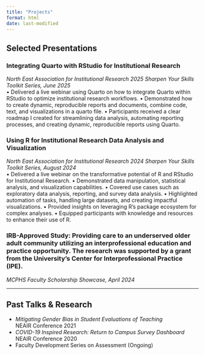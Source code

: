 ```yaml
---
title: "Projects"
format: html
date: last-modified
---
```


## Selected Presentations

### **Integrating Quarto with RStudio for Institutional Research**  
_North East Association for Institutional Research 2025 Sharpen Your Skills Toolkit Series, June 2025_  
• Delivered a live webinar using Quarto on how to integrate Quarto within RStudio to optimize institutional research workflows.
• Demonstrated how to create dynamic, reproducible reports and documents, combine code, text, and visualizations in a quarto file.
• Participants received a clear roadmap I created for streamlining data analysis, automating reporting processes, and creating dynamic, reproducible reports using Quarto.

### **Using R for Institutional Research Data Analysis and Visualization**  
_North East Association for Institutional Research 2024 Sharpen Your Skills Toolkit Series, August 2024_  
• Delivered a live webinar on the transformative potential of R and RStudio for Institutional Research.
• Demonstrated data manipulation, statistical analysis, and visualization capabilities.
• Covered use cases such as exploratory data analysis, reporting, and survey data analysis.
• Highlighted automation of tasks, handling large datasets, and creating impactful visualizations.
• Provided insights on leveraging R's package ecosystem for complex analyses.
• Equipped participants with knowledge and resources to enhance their use of R.

### **IRB-Approved Study: Providing care to an underserved older adult community utilizing an interprofessional education and practice opportunity. The research was supported by a grant from the University’s Center for Interprofessional Practice (IPE).**  
_MCPHS Faculty Scholarship Showcase, April 2024_

---

## Past Talks & Research

- *Mitigating Gender Bias in Student Evaluations of Teaching*  
NEAIR Conference 2021  
- *COVID-19 Inspired Research: Return to Campus Survey Dashboard*  
NEAIR Conference 2020  
- Faculty Development Series on Assessment (Ongoing)